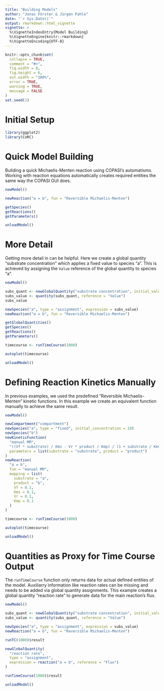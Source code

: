 ```yaml
---
title: "Building Models"
author: "Jonas Förster & Jürgen Pahle"
date: "`r Sys.Date()`"
output: rmarkdown::html_vignette
vignette: >
  %\VignetteIndexEntry{Model Building}
  %\VignetteEngine{knitr::rmarkdown}
  %\VignetteEncoding{UTF-8}
---
```


```r
knitr::opts_chunk$set(
  collapse = TRUE,
  comment = "#>",
  fig.width = 8,
  fig.height = 6,
  out.width = "100%",
  error = TRUE,
  warning = TRUE,
  message = FALSE
)
set.seed(1)
```

# Initial Setup

```r
library(ggplot2)
library(CoRC)
```

# Quick Model Building

Building a quick Michaelis-Menten reaction using COPASI's automatisms.
Working with reaction equations automatically creates required entities the same way the COPASI GUI does.

```r
newModel()

newReaction("a = b", fun = "Reversible Michaelis-Menten")

getSpecies()
getReactions()
getParameters()

unloadModel()
```

# More Detail

Getting more detail in can be helpful.
Here we create a global quantity "substrate concentration" which applies a fixed value to species "a".
This is achieved by assigning the `Value` reference of the global quantity to species "a".

```r
newModel()

subs_quant <- newGlobalQuantity("substrate concentration", initial_value = 10)
subs_value <- quantity(subs_quant, reference = "Value")
subs_value

newSpecies("a", type = "assignment", expression = subs_value)
newReaction("a = b", fun = "Reversible Michaelis-Menten")

getGlobalQuantities()
getSpecies()
getReactions()
getParameters()

timecourse <- runTimeCourse(1000)

autoplot(timecourse)

unloadModel()
```

# Defining Reaction Kinetics Manually

In previous examples, we used the predefined "Reversible Michaelis-Menten" kinetic functions.
In this example we create an equivalent function manually to achieve the same result.

```r
newModel()

newCompartment("compartment")
newSpecies("a", type = "fixed", initial_concentration = 10)
newSpecies("b")
newKineticFunction(
  "manual MM",
  "((Vf * substrate) / Kms - Vr * product / Kmp) / (1 + substrate / Kms + product / Kms)",
  parameters = list(substrate = "substrate", product = "product")
)
newReaction(
  "a = b",
  fun = "manual MM",
  mapping = list(
    substrate = "a",
    product = "b",
    Vf = 0.1,
    Kms = 0.1,
    Vr = 0.1,
    Kmp = 0.1
  )
)

timecourse <- runTimeCourse(1000)

autoplot(timecourse)

unloadModel()
```

# Quantities as Proxy for Time Course Output

The `runTimeCourse` function only returns data for actual defined entities of the model.
Auxiliarry information like reaction rates can be missing and needs to be added via global quantity assignments.
This example creates a global quantity "reaction rate" to generate data for the main reaction's flux.

```r
newModel()

subs_quant <- newGlobalQuantity("substrate concentration", initial_value = 10)
subs_value <- quantity(subs_quant, reference = "Value")

newSpecies("a", type = "assignment", expression = subs_value)
newReaction("a = b", fun = "Reversible Michaelis-Menten")

runTC(1000)$result

newGlobalQuantity(
  "reaction rate",
  type = "assignment",
  expression = reaction("a = b", reference = "Flux")
)

runTimeCourse(1000)$result

unloadModel()
```
